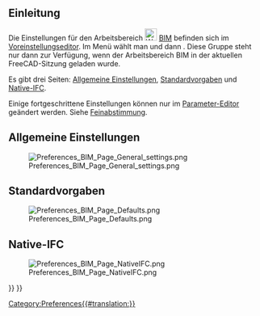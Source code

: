 <languages/>

{{Docnav/de
|[[BIM_TogglePanels/de|AnzeigenUmschalten]]
|[[Native_IFC/de|Native IFC]]
|[[BIM_Workbench/de|BIM]]
|IconL=BIM_TogglePanels.svg
|IconR=
|IconC=Workbench_BIM.svg
}}

{{TOCright}}

<span id="Introduction"></span>
==Einleitung==

Die Einstellungen für den Arbeitsbereich [[Image:Workbench_BIM.svg|24px]] [[BIM_Workbench/de|BIM]] befinden sich im [[Preferences_Editor/de|Voreinstellungseditor]]. Im Menü wählt man {{MenuCommand|Bearbeiten → Einstellungen...}} und dann {{MenuCommand| [[Image:Workbench_BIM.svg|16px]]BIM}}. Diese Gruppe steht nur dann zur Verfügung, wenn der Arbeitsbereich BIM in der aktuellen FreeCAD-Sitzung geladen wurde.

Es gibt drei Seiten: [[#Allgemeine_Einstellungen|Allgemeine Einstellungen]], [[#Standardvorgaben|Standardvorgaben]] und [[#Native-IFC|Native-IFC]].

Einige fortgeschrittene Einstellungen können nur im [[Std_DlgParameter/de|Parameter-Editor]] geändert werden. Siehe [[Fine-tuning/de#Arbeitsbereich BIM|Feinabstimmung]].

<span id="General_Settings"></span>
== Allgemeine Einstellungen ==

[[Image:Preferences_BIM_Page_General_settings.png]]

<span id="Defaults"></span>
== Standardvorgaben ==

[[Image:Preferences_BIM_Page_Defaults.png]]

<span id="Native_IFC"></span>
==Native-IFC==

[[Image:Preferences_BIM_Page_NativeIFC.png]]


{{Docnav/de
|[[BIM_TogglePanels/de|AnzeigenUmschalten]]
|[[Native_IFC/de|Native IFC]]
|[[BIM_Workbench/de|BIM]]
|IconL=BIM_TogglePanels.svg
|IconR=
|IconC=Workbench_BIM.svg
}}

{{BIM_Tools_navi{{#translation:}}}}
{{Userdocnavi{{#translation:}}}}
[[Category:Preferences{{#translation:}}]]